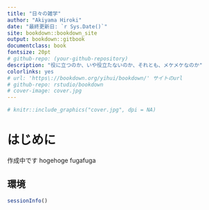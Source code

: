 ```yaml
--- 
title: "日々の雑学"
author: "Akiyama Hiroki"
date: "最終更新日: `r Sys.Date()`"
site: bookdown::bookdown_site
output: bookdown::gitbook
documentclass: book
fontsize: 20pt
# github-repo: (your-github-repository)
description: "役に立つのか、いや役立たないのか、それとも、メケメケなのか"
colorlinks: yes
# url: 'https\://bookdown.org/yihui/bookdown/' サイトのurl
# github-repo: rstudio/bookdown
# cover-image: cover.jpg
---
```


```r
# knitr::include_graphics("cover.jpg", dpi = NA)
```


# はじめに {-}

作成中です hogehoge fugafuga


## 環境
```r
sessionInfo()
```


